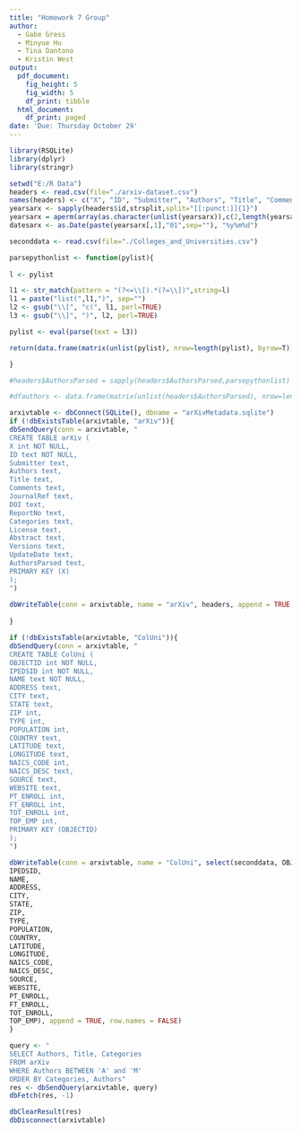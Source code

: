 ```yaml
---
title: "Homework 7 Group"
author: 
  - Gabe Gress
  - Minyue Hu
  - Tina Dantono
  - Kristin West
output:
  pdf_document:
    fig_height: 5
    fig_width: 5
    df_print: tibble
  html_document:
    df_print: paged
date: 'Due: Thursday October 29'
---
```


```r

library(RSQLite)
library(dplyr)
library(stringr)

setwd("E:/R Data")
headers <- read.csv(file="./arxiv-dataset.csv")
names(headers) <- c("X", "ID", "Submitter", "Authors", "Title", "Comments", "JournalRef", "DOI", "ReportNo", "Categories", "License", "Abstract", "Versions", "UpdateDate", "AuthorsParsed")
yearsarx <- sapply(headers$id,strsplit,split="[[:punct:]]{1}")
yearsarx = aperm(array(as.character(unlist(yearsarx)),c(2,length(yearsarx)/2)))
datesarx <- as.Date(paste(yearsarx[,1],"01",sep=""), "%y%m%d")

seconddata <- read.csv(file="./Colleges_and_Universities.csv")

parsepythonlist <- function(pylist){
  
l <- pylist

l1 <- str_match(pattern = "(?<=\\[).*(?=\\])",string=l)
l1 = paste("list(",l1,")", sep="")
l2 <- gsub("\\[", "c(", l1, perl=TRUE)
l3 <- gsub("\\]", ")", l2, perl=TRUE)

pylist <- eval(parse(text = l3)) 

return(data.frame(matrix(unlist(pylist), nrow=length(pylist), byrow=T)))

}

#headers$AuthorsParsed = sapply(headers$AuthorsParsed,parsepythonlist)

#dfauthors <- data.frame(matrix(unlist(headers$AuthorsParsed), nrow=length(headers$AuthorsParsed), byrow=T))

```

```r


arxivtable <- dbConnect(SQLite(), dbname = "arXivMetadata.sqlite")
if (!dbExistsTable(arxivtable, "arXiv")){
dbSendQuery(conn = arxivtable, "
CREATE TABLE arXiv (
X int NOT NULL,
ID text NOT NULL,
Submitter text,
Authors text,
Title text,
Comments text,
JournalRef text,
DOI text,
ReportNo text,
Categories text,
License text,
Abstract text,
Versions text,
UpdateDate text,
AuthorsParsed text,
PRIMARY KEY (X)
);
")
  
dbWriteTable(conn = arxivtable, name = "arXiv", headers, append = TRUE, row.names = FALSE)
  
}

if (!dbExistsTable(arxivtable, "ColUni")){
dbSendQuery(conn = arxivtable, "
CREATE TABLE ColUni (
OBJECTID int NOT NULL,
IPEDSID int NOT NULL,
NAME text NOT NULL,
ADDRESS text,
CITY text,
STATE text,
ZIP int,
TYPE int,
POPULATION int,
COUNTRY text,
LATITUDE text,
LONGITUDE text,
NAICS_CODE int,
NAICS_DESC text,
SOURCE text,
WEBSITE text,
PT_ENROLL int,
FT_ENROLL int,
TOT_ENROLL int,
TOP_EMP int,
PRIMARY KEY (OBJECTID)
);
")

dbWriteTable(conn = arxivtable, name = "ColUni", select(seconddata, OBJECTID,
IPEDSID,
NAME,
ADDRESS,
CITY,
STATE,
ZIP,
TYPE,
POPULATION,
COUNTRY,
LATITUDE,
LONGITUDE,
NAICS_CODE,
NAICS_DESC,
SOURCE,
WEBSITE,
PT_ENROLL,
FT_ENROLL,
TOT_ENROLL,
TOP_EMP), append = TRUE, row.names = FALSE)
}
```

```r
query <- "
SELECT Authors, Title, Categories
FROM arXiv
WHERE Authors BETWEEN 'A' and 'M'
ORDER BY Categories, Authors"
res <- dbSendQuery(arxivtable, query)
dbFetch(res, -1)

dbClearResult(res)
dbDisconnect(arxivtable)
```